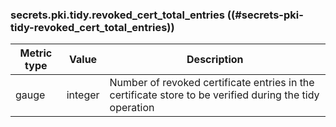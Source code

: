 ### secrets.pki.tidy.revoked_cert_total_entries ((#secrets-pki-tidy-revoked_cert_total_entries))

Metric type | Value   | Description
----------- | ------- | -----------
gauge       | integer | Number of revoked certificate entries in the certificate store to be verified during the tidy operation